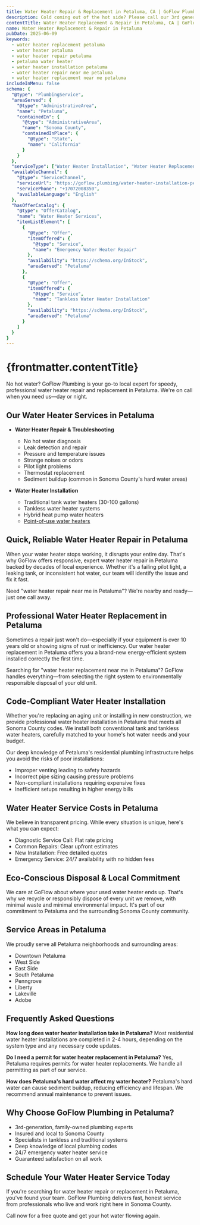 ```yaml
---
title: Water Heater Repair & Replacement in Petaluma, CA | GoFlow Plumbing
description: Cold coming out of the hot side? Please call our 3rd generation family of plumbers to help repair your water heater. We're your local Petaluma water heater experts, here 24/7 for your water heater repairs, installations, and replacements.
contentTitle: Water Heater Replacement & Repair in Petaluma, CA | GoFlow Plumbing
name: Water Heater Replacement & Repair in Petaluma 
pubDate: 2025-06-09
keywords:
  - water heater replacement petaluma
  - water heater petaluma
  - water heater repair petaluma
  - petaluma water heater
  - water heater installation petaluma
  - water heater repair near me petaluma
  - water heater replacement near me petaluma
includeInMenu: false
schema: {
  "@type": "PlumbingService",
  "areaServed": {
    "@type": "AdministrativeArea",
    "name": "Petaluma",
    "containedIn": {
      "@type": "AdministrativeArea",
      "name": "Sonoma County",
      "containedInPlace": {
        "@type": "State",
        "name": "California"
      }
    }
  },
  "serviceType": ["Water Heater Installation", "Water Heater Replacement", "Tankless Water Heater Installation"],
  "availableChannel": {
    "@type": "ServiceChannel",
    "serviceUrl": "https://goflow.plumbing/water-heater-installation-petaluma/",
    "servicePhone": "+17072008350",
    "availableLanguage": "English"
  },
  "hasOfferCatalog": {
    "@type": "OfferCatalog",
    "name": "Water Heater Services",
    "itemListElement": [
      {
        "@type": "Offer",
        "itemOffered": {
          "@type": "Service",
          "name": "Emergency Water Heater Repair"
        },
        "availability": "https://schema.org/InStock",
        "areaServed": "Petaluma"
      },
      {
        "@type": "Offer",
        "itemOffered": {
          "@type": "Service",
          "name": "Tankless Water Heater Installation"
        },
        "availability": "https://schema.org/InStock",
        "areaServed": "Petaluma"
      }
    ]
  }
}
---
```


# {frontmatter.contentTitle}

No hot water? GoFlow Plumbing is your go-to local expert for speedy, professional water heater repair and replacement in Petaluma.
We're on call when you need us—day or night.

## Our Water Heater Services in Petaluma

- **Water Heater Repair & Troubleshooting**
  - No hot water diagnosis
  - Leak detection and repair
  - Pressure and temperature issues
  - Strange noises or odors
  - Pilot light problems
  - Thermostat replacement
  - Sediment buildup (common in Sonoma County's hard water areas)

- **Water Heater Installation**
  - Traditional tank water heaters (30-100 gallons)
  - Tankless water heater systems
  - Hybrid heat pump water heaters
  - [Point-of-use water heaters](/instant-hot-water-installed-or-repaired/)

## Quick, Reliable Water Heater Repair in Petaluma

When your water heater stops working, it disrupts your entire day.
That's why GoFlow offers responsive, expert water heater repair in Petaluma backed by decades of local experience.
Whether it's a failing pilot light, a leaking tank, or inconsistent hot water, our team will identify the issue and fix it fast.

Need "water heater repair near me in Petaluma"?
We're nearby and ready—just one call away.

## Professional Water Heater Replacement in Petaluma

Sometimes a repair just won't do—especially if your equipment is over 10 years old or showing signs of rust or inefficiency.
Our water heater replacement in Petaluma offers you a brand-new energy-efficient system installed correctly the first time.

Searching for "water heater replacement near me in Petaluma"?
GoFlow handles everything—from selecting the right system to environmentally responsible disposal of your old unit.

## Code-Compliant Water Heater Installation

Whether you're replacing an aging unit or installing in new construction, we provide professional water heater installation in Petaluma that meets all Sonoma County codes.
We install both conventional tank and tankless water heaters, carefully matched to your home's hot water needs and your budget.

Our deep knowledge of Petaluma's residential plumbing infrastructure helps you avoid the risks of poor installations:
- Improper venting leading to safety hazards
- Incorrect pipe sizing causing pressure problems
- Non-compliant installations requiring expensive fixes
- Inefficient setups resulting in higher energy bills

## Water Heater Service Costs in Petaluma

We believe in transparent pricing. While every situation is unique, here's what you can expect:
- Diagnostic Service Call: Flat rate pricing
- Common Repairs: Clear upfront estimates
- New Installation: Free detailed quotes
- Emergency Service: 24/7 availability with no hidden fees

## Eco-Conscious Disposal & Local Commitment

We care at GoFlow about where your used water heater ends up.
That's why we recycle or responsibly dispose of every unit we remove, with minimal waste and minimal environmental impact.
It's part of our commitment to Petaluma and the surrounding Sonoma County community.

## Service Areas in Petaluma

We proudly serve all Petaluma neighborhoods and surrounding areas:
- Downtown Petaluma
- West Side
- East Side
- South Petaluma
- Penngrove
- Liberty
- Lakeville
- Adobe

## Frequently Asked Questions

**How long does water heater installation take in Petaluma?**
Most residential water heater installations are completed in 2-4 hours, depending on the system type and any necessary code updates.

**Do I need a permit for water heater replacement in Petaluma?**
Yes, Petaluma requires permits for water heater replacements. We handle all permitting as part of our service.

**How does Petaluma's hard water affect my water heater?**
Petaluma's hard water can cause sediment buildup, reducing efficiency and lifespan. We recommend annual maintenance to prevent issues.

## Why Choose GoFlow Plumbing in Petaluma?

- 3rd-generation, family-owned plumbing experts
- Insured and local to Sonoma County
- Specialists in tankless and traditional systems
- Deep knowledge of local plumbing codes
- 24/7 emergency water heater service
- Guaranteed satisfaction on all work

## Schedule Your Water Heater Service Today

If you're searching for water heater repair or replacement in Petaluma, you've found your team.
GoFlow Plumbing delivers fast, honest service from professionals who live and work right here in Sonoma County.

Call now for a free quote and get your hot water flowing again.